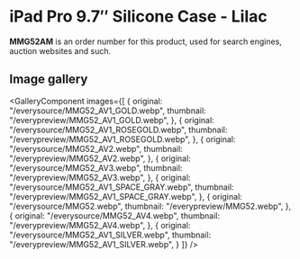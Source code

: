 
# iPad Pro 9.7″ Silicone Case - Lilac

<Callout type='info' emoji='👉🏻'>**MMG52AM** is an order number for this product, used for search engines, auction websites and such.</Callout>

## Image gallery

<GalleryComponent
    images={[
      {
        original: "/everysource/MMG52_AV1_GOLD.webp",
        thumbnail: "/everypreview/MMG52_AV1_GOLD.webp",
      },
      {
        original: "/everysource/MMG52_AV1_ROSEGOLD.webp",
        thumbnail: "/everypreview/MMG52_AV1_ROSEGOLD.webp",
      },
      {
        original: "/everysource/MMG52_AV2.webp",
        thumbnail: "/everypreview/MMG52_AV2.webp",
      },
      {
        original: "/everysource/MMG52_AV3.webp",
        thumbnail: "/everypreview/MMG52_AV3.webp",
      },
      {
        original: "/everysource/MMG52_AV1_SPACE_GRAY.webp",
        thumbnail: "/everypreview/MMG52_AV1_SPACE_GRAY.webp",
      },
      {
        original: "/everysource/MMG52.webp",
        thumbnail: "/everypreview/MMG52.webp",
      },
      {
        original: "/everysource/MMG52_AV4.webp",
        thumbnail: "/everypreview/MMG52_AV4.webp",
      },
      {
        original: "/everysource/MMG52_AV1_SILVER.webp",
        thumbnail: "/everypreview/MMG52_AV1_SILVER.webp",
      }
    ]}
  />
